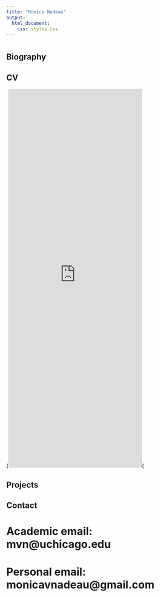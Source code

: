 ```yaml
---
title: "Monica Nadeau"
output: 
  html_document:
    css: styles.css
---
```

# {.tabset .tabset-fade .tabset-pills}

## Biography

## CV

<div>(<iframe src="https://monicavnadeau.github.io/monicavnadeau/CVNadeau.pdf" style="width: 70%; height:1000px; margin-left: auto;margin-left: auto;" frameborder="0">(</iframe>(</div>

## Projects

## Contact
# Academic email: mvn@uchicago.edu
# Personal email: monicavnadeau@gmail.com










